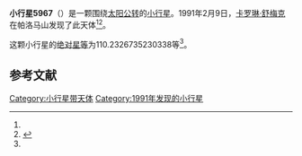 {{Infobox planet
| bgcolour = #FFFFC0
| name = 5967 Edithlevy
| symbol = 
| image = 
| caption = 
| discovery = yes
| discovery_ref = 
| discoverer = [[卡罗琳·舒梅克|卡罗琳·舒梅克]]
| discovery_site = [[帕洛马山|帕洛马山]] 
| discovered = 1991年2月9日
| designations = yes
| mp_name = 
| named_after = 
| alt_names = 1991 CM5/ 1989 OK1 / 1992 RC
| mp_category = [[主带内小行星|主带内小行星]]
| orbit_ref = <ref name="a">[http://ssd.jpl.nasa.gov/sbdb.cgi?sstr=5967 5967 Edithlevy] {{Wayback|url=http://ssd.jpl.nasa.gov/sbdb.cgi?sstr=5967 |date=20210717084044 }}，小行星數據庫瀏覽器（JPL Small-Body Database Browser）－[[美国国家航空航天局|美国国家航空航天局]]喷气推进实验室</ref>
| epoch = 2456400.5 (2013年4月18日更新)
| aphelion = {{convert|2.048792339981936|AU|km|3|abbr=on|lk=out}}
| perihelion = {{convert|1.83439718751915|AU|km|3|abbr=on}}
| semimajor = {{convert|1.941594763750543|AU|km|3|abbr=on}}
| eccentricity = 0.055211097
| period = 988.1805805 [[日|日]]<br />2.71[[儒略年|儒略年]]
| avg_speed = 
| inclination = 24.11031273703154
| asc_node = 125.8109731818708
| mean_anomaly = 
| arg_peri = 110.2326735230338
| satellites = 
| physical_characteristics = yes
| dimensions = 
| mass = 
| density = 
| surface_grav = 
| escape_velocity = 
| sidereal_day = 
| axial_tilt = 
| pole_ecliptic_lat = 
| pole_ecliptic_lon = 
| albedo = 
| temperatures= 
| temp_name1 = 
| mean_temp_1 = 
| max_temp_1 = 
| temp_name2 = 
| max_temp_2 = 
| spectral_type = 
| abs_magnitude = 110.2326735230338
}}

'''小行星5967'''（{{lang-en|5967 Edithlevy}}）是一颗围绕[[太阳|太阳]][[公转|公转]]的[[小行星|小行星]]。1991年2月9日，[[卡罗琳·舒梅克|卡罗琳·舒梅克]]在帕洛马山发现了此天体<ref name="a" /><ref>{{cite news|title=小行星列表|url=http://cfa-www.harvard.edu/iau/lists/NumberedMPs.txt|accessdate=2013-07-08|newspaper=哈佛大学|archive-date=2008-05-17|archive-url=https://web.archive.org/web/20080517010638/http://cfa-www.harvard.edu/iau/lists/NumberedMPs.txt|dead-url=no}}</ref>。

这颗小行星的[[绝对星等|绝对星等]]为110.2326735230338等<ref name="a" />。

==参考文献==
{{reflist}}
{{Minor Planet Number|[[小行星5966|小行星5966]]|[[小行星5968|小行星5968]]}}

{{小天体}}

[[Category:小行星带天体|Category:小行星带天体]]
[[Category:1991年发现的小行星|Category:1991年发现的小行星]]

{{asteroid-stub}}